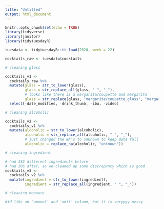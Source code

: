 ```yaml
---
title: "Untitled"
output: html_document
---
```


```r
knitr::opts_chunk$set(echo = TRUE)
library(tidyverse)
library(janitor)
library(tidytuesdayR)
```

```r
tuesdata <- tidytuesdayR::tt_load(2020, week = 22)

cocktails_raw <- tuesdata$cocktails
```

```r
# cleaning glass

cocktails_v1 <- 
  cocktails_raw %>%
  mutate(glass = str_to_lower(glass),
         glass = str_replace_all(glass, " ", "_"),
         # looks like there is a margarita/coupette and margarita
         glass = str_replace(glass, "margarita/coupette_glass", "margarita_glass")) %>%
  select(-date_modified, -drink_thumb, -iba, -video)

# cleaning alcoholic

cocktails_v2 <-
  cocktails_v1 %>% 
  mutate(alcoholic = str_to_lower(alcoholic),
         alcoholic = str_replace_all(alcoholic, " ", "_"),
         # just changed the NA's to unknown to keep data full
         alcoholic = replace_na(alcoholic, "unknown"))

# cleaning ingredient

# had 333 different ingredients before
# had 306 after, so we cleaned up some discrepancy which is good
cocktails_v3 <-
  cocktails_v2 %>%
  mutate(ingredient = str_to_lower(ingredient),
         ingredient = str_replace_all(ingredient, " ", "_")) 

# cleaning measure

#id like an `amount` and `unit` column, but it is veryyyy messy

                                       
```

